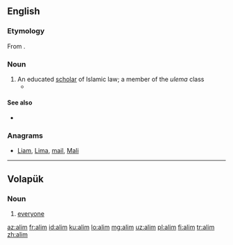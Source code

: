 {{also|Alım|alım|âlim}}
==English==

===Etymology===
From {{etyl|ar|en}} {{l|ar|عالم|tr=ʿālim}}.

===Noun===
{{en-noun}}

# An educated [[scholar]] of Islamic law; a member of the ''ulema'' class
#* {{quote-news|2007|February 25|Carla Power|A Secret History|New York Times|url=http://www.nytimes.com/2007/02/25/magazine/25wwlnEssay.t.html
|passage=Akram is a working '''alim''', lecturing in mosques and universities and dispensing fatwas on issues like inheritance and divorce.}}

====See also====
* {{projectlink|wikipedia|Ulema}}

===Anagrams===
* [[Liam#English|Liam]], [[Lima#English|Lima]], [[mail#English|mail]], [[Mali#English|Mali]]

----

==Volapük==

===Noun===
{{head|vo|noun|plural|alims}}

# [[everyone]]

[[az:alim]]
[[fr:alim]]
[[id:alim]]
[[ku:alim]]
[[lo:alim]]
[[mg:alim]]
[[uz:alim]]
[[pl:alim]]
[[fi:alim]]
[[tr:alim]]
[[zh:alim]]